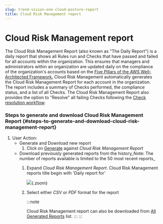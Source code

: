 ```yaml
---
slug: trend-vision-one-cloud-posture-report
title: Cloud Risk Management report
---
```

# Cloud Risk Management report

The Cloud Risk Management Report (also known as "The Daily Report") is a daily report that shows all Rules run and Checks that have passed and failed for all accounts within the organization. This ensures that managers and administrators within an organization are updated daily on the compliance of the organization's accounts based on the [Five Pillars of the AWS Well-Architected Framework.](https://aws.amazon.com/blogs/apn/the-5-pillars-of-the-aws-well-architected-framework/) Cloud Risk Management automatically generates the Cloud Risk Management Report for each account in the organization. The report includes a summary of Checks performed, the compliance status, and a list of all Checks. The Cloud Risk Management Report also provides the option to "Resolve" all failing Checks following the [Check resolution workflow](failed-check-resolution.mdx).

### Steps to generate and download Cloud Risk Management Report {#steps-to-generate-and-download-cloud-risk-management-report}

1.  User Action:
    - Generate and Download new report
      1.  Click on [Generate](generate-download-report.mdx) against *Cloud Risk Management Report*
    - Download previously generated reports from the history_Note: The number of reports available is limited to the 50 most recent reports\_
      1.  Expand *Cloud Risk Management Report*. Cloud Risk Management reports title begin with 'Daily report for'

          ![](/images/conformity-reports-list=95f217cd-8241-443e-bd5b-4fee7f97c1d1.webp){.zoom}

      2.  Select either *CSV* or *PDF* format for the report

          :::note

          Cloud Risk Management report can also be downloaded from [All Generated Reports](generate-download-report.mdx) list.
          :::
:::
